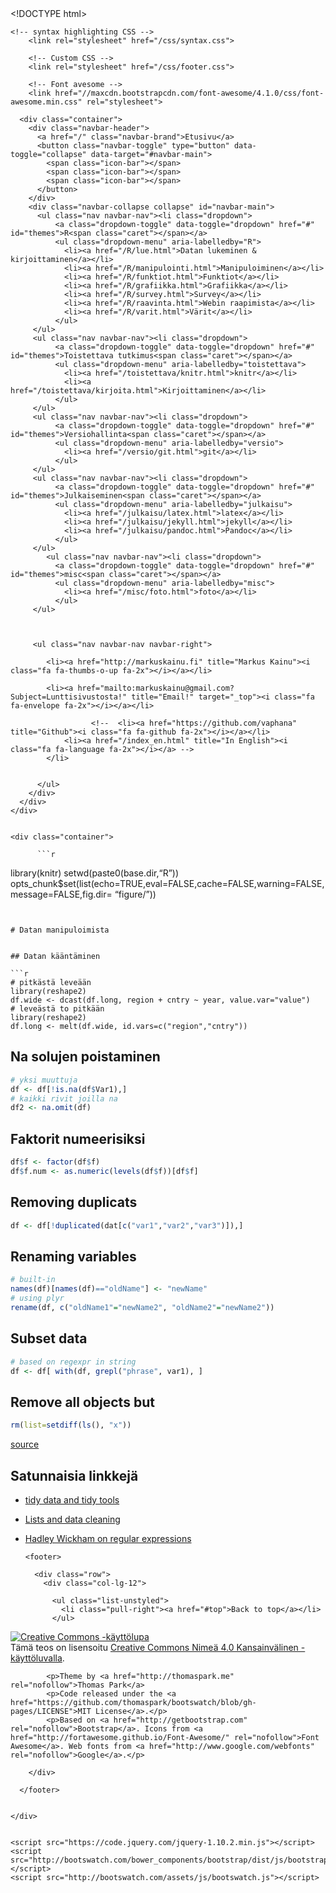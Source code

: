 <!DOCTYPE html>
<html>
    <head>
        <meta charset="utf-8">
        <meta http-equiv="X-UA-Compatible" content="IE=edge,chrome=1">
        <title>Manipulointi</title>

    <meta name="viewport" content="width=device-width, initial-scale=1">
    
    <!-- change the folder below to switch themes -->
    <link rel="stylesheet" href="/css/lumen/bootstrap.css" media="screen">
    <link rel="stylesheet" href="/css/assets/css/bootswatch.min.css"> 


<!-- to quickly try out themes, activate this and tweak the url!
    <link rel="stylesheet" href="./bootstrap.css" media="screen">
-->

        <!-- syntax highlighting CSS -->
        <link rel="stylesheet" href="/css/syntax.css">

        <!-- Custom CSS -->
        <link rel="stylesheet" href="/css/footer.css">

        <!-- Font avesome -->
        <link href="//maxcdn.bootstrapcdn.com/font-awesome/4.1.0/css/font-awesome.min.css" rel="stylesheet">


  </head>
  <body>
    <script src="http://bootswatch.com/assets/js/bsa.js"></script>

    <div class="navbar navbar-default navbar-fixed-top">
      <div class="container">
        <div class="navbar-header">
          <a href="/" class="navbar-brand">Etusivu</a>
          <button class="navbar-toggle" type="button" data-toggle="collapse" data-target="#navbar-main">
            <span class="icon-bar"></span>
            <span class="icon-bar"></span>
            <span class="icon-bar"></span>
          </button>
        </div>
        <div class="navbar-collapse collapse" id="navbar-main">
          <ul class="nav navbar-nav"><li class="dropdown">
              <a class="dropdown-toggle" data-toggle="dropdown" href="#" id="themes">R<span class="caret"></span></a>
              <ul class="dropdown-menu" aria-labelledby="R">
                <li><a href="/R/lue.html">Datan lukeminen & kirjoittaminen</a></li>
                <li><a href="/R/manipulointi.html">Manipuloiminen</a></li>
                <li><a href="/R/funktiot.html">Funktiot</a></li>
                <li><a href="/R/grafiikka.html">Grafiikka</a></li>
                <li><a href="/R/survey.html">Survey</a></li>
                <li><a href="/R/raavinta.html">Webin raapimista</a></li>
                <li><a href="/R/varit.html">Värit</a></li>
              </ul>         
         </ul>
         <ul class="nav navbar-nav"><li class="dropdown">
              <a class="dropdown-toggle" data-toggle="dropdown" href="#" id="themes">Toistettava tutkimus<span class="caret"></span></a>
              <ul class="dropdown-menu" aria-labelledby="toistettava">
                <li><a href="/toistettava/knitr.html">knitr</a></li>
                <li><a href="/toistettava/kirjoita.html">Kirjoittaminen</a></li>
              </ul>         
         </ul>
         <ul class="nav navbar-nav"><li class="dropdown">
              <a class="dropdown-toggle" data-toggle="dropdown" href="#" id="themes">Versiohallinta<span class="caret"></span></a>
              <ul class="dropdown-menu" aria-labelledby="versio">
                <li><a href="/versio/git.html">git</a></li>
              </ul>         
         </ul>
         <ul class="nav navbar-nav"><li class="dropdown">
              <a class="dropdown-toggle" data-toggle="dropdown" href="#" id="themes">Julkaiseminen<span class="caret"></span></a>
              <ul class="dropdown-menu" aria-labelledby="julkaisu">
                <li><a href="/julkaisu/latex.html">latex</a></li>
                <li><a href="/julkaisu/jekyll.html">jekyll</a></li>
                <li><a href="/julkaisu/pandoc.html">Pandoc</a></li>
              </ul>         
         </ul>
            <ul class="nav navbar-nav"><li class="dropdown">
              <a class="dropdown-toggle" data-toggle="dropdown" href="#" id="themes">misc<span class="caret"></span></a>
              <ul class="dropdown-menu" aria-labelledby="misc">
                <li><a href="/misc/foto.html">foto</a></li>
              </ul>         
         </ul>



         <ul class="nav navbar-nav navbar-right">
<!--                        <li><a href="/feed.xml" title="Blog feed"><i class="fa fa-rss fa-2x"></i></a></li> -->
            <li><a href="http://markuskainu.fi" title="Markus Kainu"><i class="fa fa-thumbs-o-up fa-2x"></i></a></li>

            <li><a href="mailto:markuskainu@gmail.com?Subject=Lunttisivustosta!" title="Email!" target="_top"><i class="fa fa-envelope fa-2x"></i></a></li>                        

                      <!--  <li><a href="https://github.com/vaphana" title="Github"><i class="fa fa-github fa-2x"></i></a></li>
		        <li><a href="/index_en.html" title="In English"><i class="fa fa-language fa-2x"></i></a> -->
            </li>

                        
          </ul>
        </div>
      </div>
    </div>


    <div class="container">

          ```r
library(knitr)
setwd(paste0(base.dir,"R"))
opts_chunk$set(list(echo=TRUE,eval=FALSE,cache=FALSE,warning=FALSE,message=FALSE,fig.dir= "figure/"))
```


# Datan manipuloimista


## Datan kääntäminen

```r
# pitkästä leveään
library(reshape2)
df.wide <- dcast(df.long, region + cntry ~ year, value.var="value")
# leveästä to pitkään
library(reshape2)
df.long <- melt(df.wide, id.vars=c("region","cntry"))
```

## Na solujen poistaminen

```r
# yksi muuttuja
df <- df[!is.na(df$Var1),]
# kaikki rivit joilla na
df2 <- na.omit(df) 
```

## Faktorit numeerisiksi

```r
df$f <- factor(df$f)
df$f.num <- as.numeric(levels(df$f))[df$f]
```

## Removing duplicats


```r
df <- df[!duplicated(dat[c("var1","var2","var3")]),]
```


## Renaming variables

```r
# built-in
names(df)[names(df)=="oldName"] <- "newName"
# using plyr
rename(df, c("oldName1"="newName2", "oldName2"="newName2"))
```

## Subset data

```r
# based on regexpr in string
df <- df[ with(df, grepl("phrase", var1), ]


```

## Remove all objects but

```r
rm(list=setdiff(ls(), "x"))
```

[source](http://stackoverflow.com/questions/6190051/how-can-i-remove-all-objects-but-one-from-the-workspace-in-r)


## Satunnaisia linkkejä

- [tidy data and tidy tools](http://vita.had.co.nz/papers/tidy-data-pres.pdf)
- [Lists and data cleaning](https://dl.dropbox.com/u/7710864/courseraPublic/otherResources/lecture3/index.html#1)
- [Hadley Wickham on regular expressions](http://stat405.had.co.nz/lectures/14-reg-exp.pdf)




      <footer>

        <div class="row">
          <div class="col-lg-12">

            <ul class="list-unstyled">
              <li class="pull-right"><a href="#top">Back to top</a></li>     
            </ul>

<a rel="license" href="http://creativecommons.org/licenses/by/4.0/"><img alt="Creative Commons -käyttölupa" style="border-width:0" src="https://i.creativecommons.org/l/by/4.0/88x31.png" /></a><br />Tämä teos on lisensoitu <a rel="license" href="http://creativecommons.org/licenses/by/4.0/">Creative Commons Nimeä 4.0 Kansainvälinen -käyttöluvalla</a>.



            

            <p>Theme by <a href="http://thomaspark.me" rel="nofollow">Thomas Park</a>
            <p>Code released under the <a href="https://github.com/thomaspark/bootswatch/blob/gh-pages/LICENSE">MIT License</a>.</p>
            <p>Based on <a href="http://getbootstrap.com" rel="nofollow">Bootstrap</a>. Icons from <a href="http://fortawesome.github.io/Font-Awesome/" rel="nofollow">Font Awesome</a>. Web fonts from <a href="http://www.google.com/webfonts" rel="nofollow">Google</a>.</p>

        </div>

<!--
<blockquote class="pull-left">
  <p>Give a man a fish and you feed him for a day; teach a man to fish and you feed him for a lifetime</p>
  <small>Anne Isabella Thackeray Ritchie <cite title="Source Title">Mrs. Dymond (1885)</cite></small>
</blockquote>
-->
      </footer>


    </div>


    <script src="https://code.jquery.com/jquery-1.10.2.min.js"></script>
    <script src="http://bootswatch.com/bower_components/bootstrap/dist/js/bootstrap.min.js"></script>
    <script src="http://bootswatch.com/assets/js/bootswatch.js"></script>
  </body>
</html>



